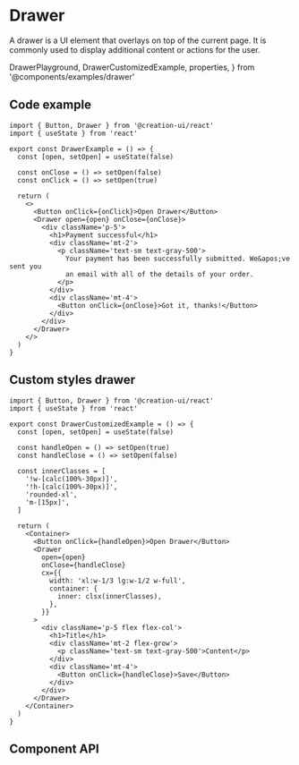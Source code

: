 # Drawer

A drawer is a UI element that overlays on top of the current page. It is commonly used to display additional content or actions for the user.

  DrawerPlayground,
  DrawerCustomizedExample,
  properties,
} from '@components/examples/drawer'

<DrawerPlayground />

## Code example

```tsx copy
import { Button, Drawer } from '@creation-ui/react'
import { useState } from 'react'

export const DrawerExample = () => {
  const [open, setOpen] = useState(false)

  const onClose = () => setOpen(false)
  const onClick = () => setOpen(true)

  return (
    <>
      <Button onClick={onClick}>Open Drawer</Button>
      <Drawer open={open} onClose={onClose}>
        <div className='p-5'>
          <h1>Payment successful</h1>
          <div className='mt-2'>
            <p className='text-sm text-gray-500'>
              Your payment has been successfully submitted. We&apos;ve sent you
              an email with all of the details of your order.
            </p>
          </div>
          <div className='mt-4'>
            <Button onClick={onClose}>Got it, thanks!</Button>
          </div>
        </div>
      </Drawer>
    </>
  )
}
```

## Custom styles drawer

<DrawerCustomizedExample />

```tsx copy
import { Button, Drawer } from '@creation-ui/react'
import { useState } from 'react'

export const DrawerCustomizedExample = () => {
  const [open, setOpen] = useState(false)

  const handleOpen = () => setOpen(true)
  const handleClose = () => setOpen(false)

  const innerClasses = [
    '!w-[calc(100%-30px)]',
    '!h-[calc(100%-30px)]',
    'rounded-xl',
    'm-[15px]',
  ]

  return (
    <Container>
      <Button onClick={handleOpen}>Open Drawer</Button>
      <Drawer
        open={open}
        onClose={handleClose}
        cx={{
          width: 'xl:w-1/3 lg:w-1/2 w-full',
          container: {
            inner: clsx(innerClasses),
          },
        }}
      >
        <div className='p-5 flex flex-col'>
          <h1>Title</h1>
          <div className='mt-2 flex-grow'>
            <p className='text-sm text-gray-500'>Content</p>
          </div>
          <div className='mt-4'>
            <Button onClick={handleClose}>Save</Button>
          </div>
        </div>
      </Drawer>
    </Container>
  )
}
```

## Component API

<PropsTable
  properties={properties}
  name='Drawer'
  description='Drawer component props.'
/>
